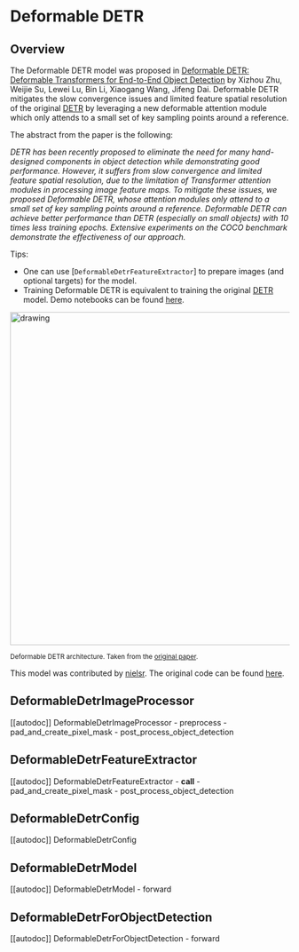 <!--Copyright 2022 The HuggingFace Team. All rights reserved.

Licensed under the Apache License, Version 2.0 (the "License"); you may not use this file except in compliance with
the License. You may obtain a copy of the License at

http://www.apache.org/licenses/LICENSE-2.0

Unless required by applicable law or agreed to in writing, software distributed under the License is distributed on
an "AS IS" BASIS, WITHOUT WARRANTIES OR CONDITIONS OF ANY KIND, either express or implied. See the License for the
specific language governing permissions and limitations under the License.
-->

# Deformable DETR

## Overview

The Deformable DETR model was proposed in [Deformable DETR: Deformable Transformers for End-to-End Object Detection](https://arxiv.org/abs/2010.04159) by Xizhou Zhu, Weijie Su, Lewei Lu, Bin Li, Xiaogang Wang, Jifeng Dai.
Deformable DETR mitigates the slow convergence issues and limited feature spatial resolution of the original [DETR](detr) by leveraging a new deformable attention module which only attends to a small set of key sampling points around a reference.

The abstract from the paper is the following:

*DETR has been recently proposed to eliminate the need for many hand-designed components in object detection while demonstrating good performance. However, it suffers from slow convergence and limited feature spatial resolution, due to the limitation of Transformer attention modules in processing image feature maps. To mitigate these issues, we proposed Deformable DETR, whose attention modules only attend to a small set of key sampling points around a reference. Deformable DETR can achieve better performance than DETR (especially on small objects) with 10 times less training epochs. Extensive experiments on the COCO benchmark demonstrate the effectiveness of our approach.*

Tips:

- One can use [`DeformableDetrFeatureExtractor`] to prepare images (and optional targets) for the model.
- Training Deformable DETR is equivalent to training the original [DETR](detr) model. Demo notebooks can be found [here](https://github.com/NielsRogge/Transformers-Tutorials/tree/master/DETR).

<img src="https://huggingface.co/datasets/huggingface/documentation-images/resolve/main/deformable_detr_architecture.png"
alt="drawing" width="600"/>

<small> Deformable DETR architecture. Taken from the <a href="https://arxiv.org/abs/2010.04159">original paper</a>.</small>

This model was contributed by [nielsr](https://huggingface.co/nielsr). The original code can be found [here](https://github.com/fundamentalvision/Deformable-DETR).

## DeformableDetrImageProcessor

[[autodoc]] DeformableDetrImageProcessor
    - preprocess
    - pad_and_create_pixel_mask
    - post_process_object_detection

## DeformableDetrFeatureExtractor

[[autodoc]] DeformableDetrFeatureExtractor
    - __call__
    - pad_and_create_pixel_mask
    - post_process_object_detection


## DeformableDetrConfig

[[autodoc]] DeformableDetrConfig


## DeformableDetrModel

[[autodoc]] DeformableDetrModel
    - forward


## DeformableDetrForObjectDetection

[[autodoc]] DeformableDetrForObjectDetection
    - forward
